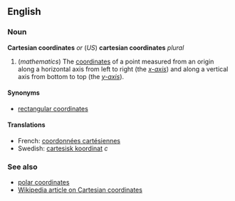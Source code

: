 ==English==
===Noun===
'''Cartesian coordinates''' ''or'' (''US'') '''cartesian coordinates''' ''plural''

#(''mathematics'') The [[coordinates]] of a point measured from an origin along a horizontal axis from left to right (the ''[[x-axis]]'') and along a vertical axis from bottom to top (the ''[[y-axis]]'').

====Synonyms====
*[[rectangular coordinates]]

====Translations====
*French: [[coordonnées cartésiennes]]
*Swedish: [[cartesisk koordinat]] ''c''

===See also===
*[[polar coordinates]]
*[[w:Cartesian_coordinates|Wikipedia article on Cartesian coordinates]]